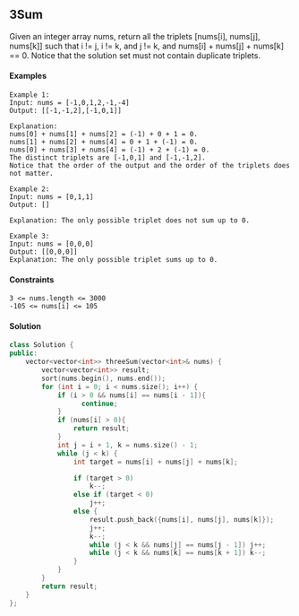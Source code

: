 ## 3Sum

Given an integer array nums, return all the triplets [nums[i], nums[j], nums[k]] such that i != j, i != k, and j != k, and nums[i] + nums[j] + nums[k] == 0.
Notice that the solution set must not contain duplicate triplets.

#### Examples
```
Example 1:
Input: nums = [-1,0,1,2,-1,-4]
Output: [[-1,-1,2],[-1,0,1]]

Explanation: 
nums[0] + nums[1] + nums[2] = (-1) + 0 + 1 = 0.
nums[1] + nums[2] + nums[4] = 0 + 1 + (-1) = 0.
nums[0] + nums[3] + nums[4] = (-1) + 2 + (-1) = 0.
The distinct triplets are [-1,0,1] and [-1,-1,2].
Notice that the order of the output and the order of the triplets does not matter.

Example 2:
Input: nums = [0,1,1]
Output: []

Explanation: The only possible triplet does not sum up to 0.

Example 3:
Input: nums = [0,0,0]
Output: [[0,0,0]]
Explanation: The only possible triplet sums up to 0.
```
#### Constraints
```
3 <= nums.length <= 3000
-105 <= nums[i] <= 105
```
#### Solution
```cpp
class Solution {
public:
    vector<vector<int>> threeSum(vector<int>& nums) {
        vector<vector<int>> result;
        sort(nums.begin(), nums.end());
        for (int i = 0; i < nums.size(); i++) {
            if (i > 0 && nums[i] == nums[i - 1]){
                  continue;
            }
            if (nums[i] > 0){
                return result;
            }
            int j = i + 1, k = nums.size() - 1;
            while (j < k) {
                int target = nums[i] + nums[j] + nums[k];

                if (target > 0)
                    k--;
                else if (target < 0)
                    j++;
                else {
                    result.push_back({nums[i], nums[j], nums[k]});
                    j++;
                    k--;
                    while (j < k && nums[j] == nums[j - 1]) j++;
                    while (j < k && nums[k] == nums[k + 1]) k--;
                }
            }
        }
        return result;
    }
};
```